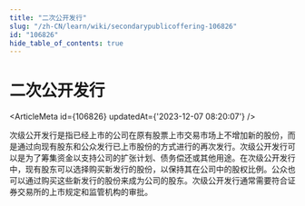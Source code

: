 ```yaml
---
title: "二次公开发行"
slug: "/zh-CN/learn/wiki/secondarypublicoffering-106826"
id: "106826"
hide_table_of_contents: true
---
```



# 二次公开发行

<ArticleMeta id={106826} updatedAt={'2023-12-07 08:20:07'} />
<div className='border-solid border-b border-t-0 my-4 border-[var(--ifm-color-gray-300)]' />

次级公开发行是指已经上市的公司在原有股票上市交易市场上不增加新的股份，而是通过向现有股东和公众发行已上市股份的方式进行的再次发行。次级公开发行可以是为了筹集资金以支持公司的扩张计划、债务偿还或其他用途。在次级公开发行中，现有股东可以选择购买新发行的股份，以保持其在公司中的股权比例。公众也可以通过购买这些新发行的股份来成为公司的股东。次级公开发行通常需要符合证券交易所的上市规定和监管机构的审批。
